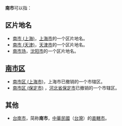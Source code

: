 '''南市'''可以指：

==区片地名==
* [[南市_(上海)|南市 (上海)]]，[[上海市|上海市]]的一个区片地名。
* [[南市_(天津)|南市 (天津)]]，[[天津市|天津市]]的一个区片地名。
* [[南市场|南市场]]，[[沈阳市|沈阳市]]的一个区片地名。

==[[南市区|南市区]]==
* [[南市区_(上海市)|南市区 (上海市)]]，上海市已撤销的一个市辖区。
* [[南市区_(保定市)|南市区 (保定市)]] ，[[河北省|河北省]][[保定市|保定市]]已撤销的一个市辖区。

==其他==
*[[台南市|台南市]]，简称'''南市'''，[[中華民國|中華民國]]（[[台灣|台灣]]）的[[直轄市_(中華民國)|直轄市]]。

{{disambig|N|cat=二字中國地名消歧義}}